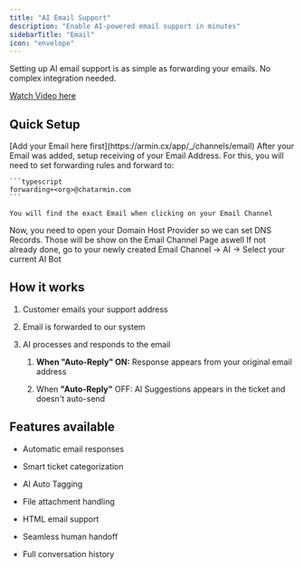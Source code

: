 ```yaml
---
title: "AI Email Support"
description: "Enable AI-powered email support in minutes"
sidebarTitle: "Email"
icon: "envelope"
---
```


Setting up AI email support is as simple as forwarding your emails. No complex integration needed.

[Watch Video here](https://www.loom.com/share/b42659b05b924c6f8799a3ded96f2add?sid=5eee044b-049f-4659-b997-fbcd4653ec2e)&#x20;

## Quick Setup

<Steps>
  <Step title="Add your Email">
    [Add your Email here first](https://armin.cx/app/_/channels/email)
  </Step>

  <Step title="Setup Receiving">
    After your Email was added, setup receiving of your Email Address. For this, you will need to set forwarding rules and forward to:

    ```typescript
    forwarding+<org>@chatarmin.com
    ```

    You will find the exact Email when clicking on your Email Channel
  </Step>

  <Step title="Setup Sending">
    Now, you need to open your Domain Host Provider so we can set DNS Records. Those will be show on the Email Channel Page aswell
  </Step>

  <Step title="Choose AI">
    If not already done, go to your newly created Email Channel -> AI -> Select your current AI Bot
  </Step>
</Steps>

## How it works

1. Customer emails your support address

2. Email is forwarded to our system

3. AI processes and responds to the email

   1. **When "Auto-Reply" ON:** Response appears from your original email address	&#x9;

   2. When **"Auto-Reply"** OFF: AI Suggestions appears in the ticket and doesn't auto-send

## Features available

* Automatic email responses

* Smart ticket categorization

* AI Auto Tagging

* File attachment handling

* HTML email support

* Seamless human handoff

* Full conversation history